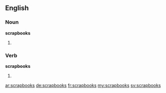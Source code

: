 ==English==

===Noun===
'''scrapbooks'''

# {{plural of|scrapbook}}

===Verb===
'''scrapbooks'''

# {{third-person singular of|scrapbook}}

[[ar:scrapbooks]]
[[de:scrapbooks]]
[[fr:scrapbooks]]
[[my:scrapbooks]]
[[sv:scrapbooks]]